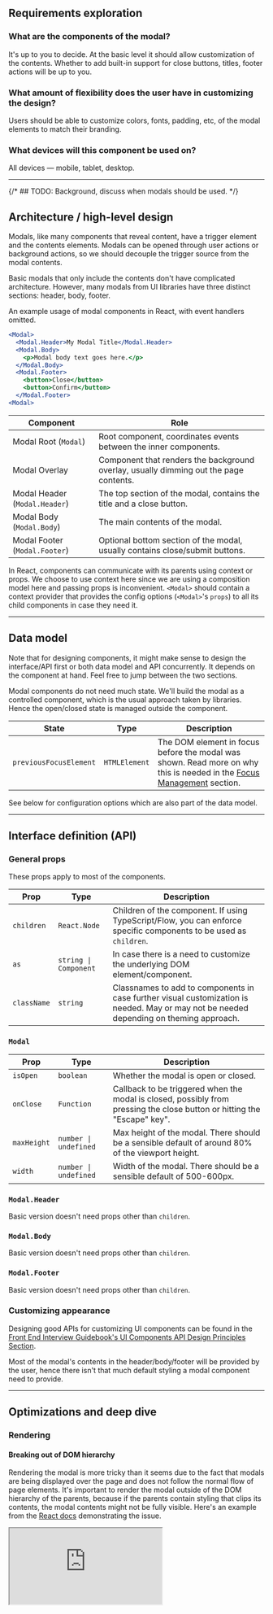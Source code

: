 ## Requirements exploration

### What are the components of the modal?

It's up to you to decide. At the basic level it should allow customization of the contents. Whether to add built-in support for close buttons, titles, footer actions will be up to you.

### What amount of flexibility does the user have in customizing the design?

Users should be able to customize colors, fonts, padding, etc, of the modal elements to match their branding.

### What devices will this component be used on?

All devices — mobile, tablet, desktop.

---

{/* ## TODO: Background, discuss when modals should be used. */}

## Architecture / high-level design

Modals, like many components that reveal content, have a trigger element and the contents elements. Modals can be opened through user actions or background actions, so we should decouple the trigger source from the modal contents.

Basic modals that only include the contents don't have complicated architecture. However, many modals from UI libraries have three distinct sections: header, body, footer.

An example usage of modal components in React, with event handlers omitted.

```jsx
<Modal>
  <Modal.Header>My Modal Title</Modal.Header>
  <Modal.Body>
    <p>Modal body text goes here.</p>
  </Modal.Body>
  <Modal.Footer>
    <button>Close</button>
    <button>Confirm</button>
  </Modal.Footer>
<Modal>
```

| Component | Role |
| --- | --- |
| Modal Root (`Modal`) | Root component, coordinates events between the inner components. |
| Modal Overlay | Component that renders the background overlay, usually dimming out the page contents. |
| Modal Header (`Modal.Header`) | The top section of the modal, contains the title and a close button. |
| Modal Body (`Modal.Body`) | The main contents of the modal. |
| Modal Footer (`Modal.Footer`) | Optional bottom section of the modal, usually contains close/submit buttons. |

In React, components can communicate with its parents using context or props. We choose to use context here since we are using a composition model here and passing props is inconvenient. `<Modal>` should contain a context provider that provides the config options (`<Modal>`'s `props`) to all its child components in case they need it.

---

## Data model

Note that for designing components, it might make sense to design the interface/API first or both data model and API concurrently. It depends on the component at hand. Feel free to jump between the two sections.

Modal components do not need much state. We'll build the modal as a controlled component, which is the usual approach taken by libraries. Hence the open/closed state is managed outside the component.

| State | Type | Description |
| --- | --- | --- |
| `previousFocusElement` | `HTMLElement` | The DOM element in focus before the modal was shown. Read more on why this is needed in the [Focus Management](#focus-management) section. |

See below for configuration options which are also part of the data model.

---

## Interface definition (API)

### General props

These props apply to most of the components.

| Prop | Type | Description |
| --- | --- | --- |
| `children` | `React.Node` | Children of the component. If using TypeScript/Flow, you can enforce specific components to be used as `children`. |
| `as` | `string \| Component` | In case there is a need to customize the underlying DOM element/component. |
| `className` | `string` | Classnames to add to components in case further visual customization is needed. May or may not be needed depending on theming approach. |

### `Modal`

| Prop | Type | Description |
| --- | --- | --- |
| `isOpen` | `boolean` | Whether the modal is open or closed. |
| `onClose` | `Function` | Callback to be triggered when the modal is closed, possibly from pressing the close button or hitting the "Escape" key". |
| `maxHeight` | `number \| undefined` | Max height of the modal. There should be a sensible default of around 80% of the viewport height. |
| `width` | `number \| undefined` | Width of the modal. There should be a sensible default of 500-600px. |

### `Modal.Header`

Basic version doesn't need props other than `children`.

### `Modal.Body`

Basic version doesn't need props other than `children`.

### `Modal.Footer`

Basic version doesn't need props other than `children`.

### Customizing appearance

Designing good APIs for customizing UI components can be found in the [Front End Interview Guidebook's UI Components API Design Principles Section](/front-end-interview-guidebook/user-interface-components-api-design-principles).

Most of the modal's contents in the header/body/footer will be provided by the user, hence there isn't that much default styling a modal component need to provide.

---

## Optimizations and deep dive

### Rendering

#### Breaking out of DOM hierarchy

Rendering the modal is more tricky than it seems due to the fact that modals are being displayed over the page and does not follow the normal flow of page elements. It's important to render the modal outside of the DOM hierarchy of the parents, because if the parents contain styling that clips its contents, the modal contents might not be fully visible. Here's an example from the [React docs](https://beta.reactjs.org/reference/react-dom/createPortal#rendering-a-modal-dialog-with-a-portal) demonstrating the issue.

<iframe
  src="https://codesandbox.io/embed/modal-clipping-wnr51p?fontsize=14&hidenavigation=1&theme=dark&module=/App.js,/NoPortalExample.js,/PortalExample.js,/ModalContent.js,/styles.css&view=split"
  style={{
    width: '100%',
    height: 500,
    border: 0,
    borderRadius: 4,
    overflow: 'hidden',
  }}
  title="Modal Clipping Example"
  allow="accelerometer; ambient-light-sensor; camera; encrypted-media; geolocation; gyroscope; hid; microphone; midi; payment; usb; vr; xr-spatial-tracking"
  sandbox="allow-forms allow-modals allow-popups allow-presentation allow-same-origin allow-scripts"
/>

In React, rendering outside the DOM hierarchy of the parent component can be achieved using [React Portals](https://beta.reactjs.org/reference/react-dom/createPortal). Common use cases of portals include tooltips, dropdown menus, popovers.

#### Overlay

To help users focus on the content within the modal, there is usually an overlay/backdrop to dim out the page's contents. To render an element that covers the whole page, we can use the following CSS:

```css
.modal-overlay {
  /* Black color with some opacity. */
  background-color: rgba(0, 0, 0, 0.7);
  position: fixed;
  top: 0;
  left: 0;
  right: 0;
  bottom: 0;
}
```

#### Centered modal

To center the modal contents within the modal overlay, we can add the following styles to the `.modal-overlay`:

```css
.modal-overlay {
  /* Original styles are omitted. */
  display: flex;
  justify-content: center;
  padding: 20px;
}
```

which will work with the following HTML structure.

```html
<div className="modal-overlay">
  <div className="modal-contents">...</div>
</div>
```

If vertical centering of the contents is desired, `align-items: center` can be added to `.modal-overlay`.

Here's a basic example of a modal with an overlay and optional vertical center mode:

<iframe
  src="https://codesandbox.io/embed/modal-t1oldf?fontsize=14&hidenavigation=1&theme=dark&module=/src/App.js,/src/styles.css&view=split"
  style={{
    width: '100%',
    height: 500,
    border: 0,
    borderRadius: 4,
    overflow: 'hidden',
  }}
  title="Modal Example"
  allow="accelerometer; ambient-light-sensor; camera; encrypted-media; geolocation; gyroscope; hid; microphone; midi; payment; usb; vr; xr-spatial-tracking"
  sandbox="allow-forms allow-modals allow-popups allow-presentation allow-same-origin allow-scripts"
/>

#### Maximum height

Since the modal can contain a lot of contents, we can set a default maximum height for the modal such that the excess items will be scrollable within `Modal.Body`. This height can also be customized by specifying the `maxHeight` prop.

#### Scroll lock

When the modal is shown, the modal contents are in focus. To prevent the user from scrolling the background contents, the page should lock page-level scrolling. One way is to add `overflow: hidden` to `<body>`.

#### Rendering in HTML or JavaScript

The modal can either be:

1. Rendered into the HTML like [Bootstrap's Modals](https://getbootstrap.com/docs/5.3/components/modal/). The modal is initially hidden from view via `display: none` / `opacity: 0` / `hidden` attribute, and those styles are toggled when the modal is to be shown.
1. Rendered on the fly via JavaScript after the modal trigger button is activated.

The pros of rendering in the HTML first is better runtime performance due to fewer DOM operations needed to show the modal. The downside is that the HTML can be unnecessarily bloated especially if the modal is never shown at all. Since modal contents usually contain secondary information, they shouldn't contribute towards SEO and doesn't need to be server side-rendered. The benefits of rendering the modal beforehand in HTML are relatively minor.

{/* ### TODO `z-index` */}

### Accessibility (a11y)

#### Mouse interactions

Typically, clicking outside the modal (on the overlay) will close the modal. We have to ensure that clicks within the modal do not close the modal.

```js
function clickListener(event) {
  // No-op if clicked element is a
  // descendant of the modal contents.
  if ($modalContentsElement.contains(event.target)) {
    return;
  }

  closeModal();
}

document.addEventListener('mousedown', clickListener);
document.addEventListener('touchstart', clickListener);
```

Remember to remove the `clickListener`s when the modal is closed.

Here's an example in React:

<iframe
  src="https://codesandbox.io/embed/modal-dismiss-click-outside-74fyqc?fontsize=14&hidenavigation=1&theme=dark&module=/src/App.js,/src/styles.css&view=split"
  style={{
    width: '100%',
    height: 500,
    border: 0,
    borderRadius: 4,
    overflow: 'hidden',
  }}
  title="Modal Dismiss On Click Outside"
  allow="accelerometer; ambient-light-sensor; camera; encrypted-media; geolocation; gyroscope; hid; microphone; midi; payment; usb; vr; xr-spatial-tracking"
  sandbox="allow-forms allow-modals allow-popups allow-presentation allow-same-origin allow-scripts"
/>

#### Focus management

Possibly the most complicated aspect of implementing a modal is focus management. Contents within modals are meant to be treated like a separate document; using the <kbd>Tab</kbd> key cycles through focusable elements within the dialog only and focus can never be on elements outside of the component for as long as the modal is shown. This behavior/phenomenon is known as "focus trapping".

When a modal opens, focus moves to an element inside the modal. Generally, focus is set on the first focusable element, but there are some exceptions as mentioned in [Dialog (Modal) pattern](https://www.w3.org/WAI/ARIA/apg/patterns/dialog-modal/).

When a modal closes, focus returns to the element that opened the modal (unless the element no longer exists, then focus on another reasonable element).

**How to implement focus management for modals:**

1. When the modal is first opened, keep a reference to the element that opened the modal in the modal's state.
1. Focus on an element inside the modal.
1. Add `keydown` listeners for the <kbd>Tab</kbd> key that contains the following logic:
   1. When the <kbd>Tab</kbd> key is pressed, determine if the focus should be shifted to the next or previous tabbable element by checking if the <kbd>Shift</kbd> key is also pressed (via the `shiftKey` value on the `KeyboardEvent`).
   1. Find all tabbable elements within the modal.
   1. From the current focused element, find the next/previous tabbable element.
   1. Focus on that new element.
1. When the modal is closed, hide the modal and move focus to the element that opened the modal.

In practice, focus trapping can be done via or [focus-trap](https://focus-trap.github.io/focus-trap/) libraries or if using React, the [`react-focus-lock`](https://github.com/theKashey/react-focus-lock) library which is what [React UI's Dialog](https://reach.tech/dialog) uses.

#### Keyboard interactions

The following is extracted from the [Dialog (Modal) pattern](https://www.w3.org/WAI/ARIA/apg/patterns/dialog-modal/).

| Key | Description |
| --- | --- |
| <kbd>Tab</kbd> | Moves focus to the next tabbable element inside the modal. If focus is on the last tabbable element inside the modal, moves focus to the first tabbable element inside the modal. |
| <kbd>Shift</kbd> + <kbd>Tab</kbd> | Moves focus to the previous tabbable element inside the modal. If focus is on the first tabbable element inside the modal, moves focus to the last tabbable element inside the modal. |
| <kbd>Esc</kbd> | Closes the modal. |

Focus trapping is essential for the required <kbd>Tab</kbd>-ing behavior, otherwise the focus will "leak" out of the modal.

#### WAI-ARIA roles, states, and properties

The following is extracted from the [Dialog (Modal) pattern](https://www.w3.org/WAI/ARIA/apg/patterns/dialog-modal/).

- The element that serves as the modal container has a role of `dialog`.
- All elements required to operate the modal are descendants of the element that has role `dialog`.
- The modal container element has `aria-modal` set to `true`.
- The modal has either:
  - A value set for the `aria-labelledby` property that refers to a visible modal title.
  - A label specified by `aria-label`.
- Optional `aria-describedby` property is set on the element with the `dialog` role to indicate which element or elements in the dialog contain content that describes the primary purpose or message of the dialog. Read the full guidance at [Dialog (Modal) pattern](https://www.w3.org/WAI/ARIA/apg/patterns/dialog-modal/).

#### `<dialog>` element

HTML now has a native `<dialog>` element that can be used in creating modal dialogs as it provides usability and accessibility features that must be replicated if using other elements for a similar purpose. However, it is still relatively new and browser compatibility is not great. Moreover, behaviors like focus trapping still has to be manually implemented, which makes using the `<dialog>` element less compelling.

### Animations and transitions

If animation of the modal elements is desired and the transitions of the overlay and the contents need to be independent (e.g. overlay fades in while the contents translates up vertically), the DOM structure will have to be changed and the contents cannot be rendered within the overlay's DOM. A structure similar to like this will be required:

```html
<div>
  <!-- The overlay, rendered as a fixed sibling to the contents. -->
  <div class="modal-overlay" aria-hidden="true"></div>
  <!-- Full screen container to center the panel. -->
  <div class="modal-contents-container">
    <div class="modal-contents">...</div>
  </div>
</div>
```

Here's an example in React:

<iframe
  src="https://codesandbox.io/embed/modal-animated-imlco8?fontsize=14&hidenavigation=1&theme=dark&module=/src/App.js,/src/styles.css&view=split"
  style={{
    width: '100%',
    height: 500,
    border: 0,
    borderRadius: 4,
    overflow: 'hidden',
  }}
  title="Modal Animations"
  allow="accelerometer; ambient-light-sensor; camera; encrypted-media; geolocation; gyroscope; hid; microphone; midi; payment; usb; vr; xr-spatial-tracking"
  sandbox="allow-forms allow-modals allow-popups allow-presentation allow-same-origin allow-scripts"
/>

_Note: Exit transitions are non-trivial to implement properly in React because the DOM elements are removed from the document immediately, so the example above doesn't show exit transitions._

### Internationalization (i18n)

Since all user-facing strings are provided by the user, strings can be displayed as-is. However, do note that some strings can be long in certain languages, so overflowing text should either by truncated or wrapped. Text shouldn't overflow out of the modal elements. You usually don't want the modal title/footer to be more than a line long, so truncation is recommended here.

For RTL languages, the modal elements have to be horizontally flipped. To achieve this, the root modal component can take in a `direction` config option/prop and render contents depending on the value.

![Modal Dialog Right-to-left Example](/img/questions/modal-dialog/modal-dialog-rtl.png)

### Stacked modals

It is possible for modal contents to contain triggers that present even more modals.

- Need to decide whether there should be an overlay per modal level, which will visually make the backdrop darker the higher the level of stacking.
- Dismissing a modal via the <kbd>Esc</kbd> key or clicking outside the topmost modal's contents should only dismiss the topmost modal and not all the modals.
- Dismissing a lower layer modal should also dismiss all the modals on top of it (or make this behavior customizable).

### Advanced topics

{/* TODO */}

- Tooltips and dropdown menus within a modal.
- Alert dialog role and [ARIA pattern](https://www.w3.org/WAI/ARIA/apg/patterns/alertdialog/).

---

## References

- Themed examples
  - [Modal · Bootstrap v5.3](https://getbootstrap.com/docs/5.3/components/modal)
  - [React Modal component - Material UI](https://mui.com/material-ui/react-modal/)
- Headless examples
  - [Dialog — Radix UI](https://www.radix-ui.com/docs/primitives/components/dialog)
  - [Dialog (Modal) — Reach UI](https://reach.tech/dialog)
  - [Dialog (Modal) - Headless UI](https://headlessui.com/react/dialog)
- Aria Authoring Practices Guide (APG)
  - [Dialog (Modal) Pattern](https://www.w3.org/WAI/ARIA/apg/patterns/dialog-modal/)
  - [Alert and Message Dialogs Pattern](https://www.w3.org/WAI/ARIA/apg/patterns/alertdialog/)
